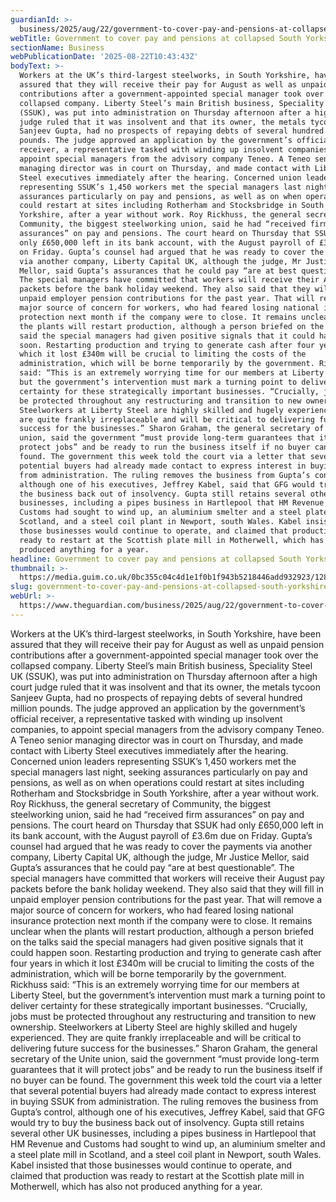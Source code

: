 ```yaml
---
guardianId: >-
  business/2025/aug/22/government-to-cover-pay-and-pensions-at-collapsed-south-yorkshire-steelworks
webTitle: Government to cover pay and pensions at collapsed South Yorkshire steelworks
sectionName: Business
webPublicationDate: '2025-08-22T10:43:43Z'
bodyText: >-
  Workers at the UK’s third-largest steelworks, in South Yorkshire, have been
  assured that they will receive their pay for August as well as unpaid pension
  contributions after a government-appointed special manager took over the
  collapsed company. Liberty Steel’s main British business, Speciality Steel UK
  (SSUK), was put into administration on Thursday afternoon after a high court
  judge ruled that it was insolvent and that its owner, the metals tycoon
  Sanjeev Gupta, had no prospects of repaying debts of several hundred million
  pounds. The judge approved an application by the government’s official
  receiver, a representative tasked with winding up insolvent companies, to
  appoint special managers from the advisory company Teneo. A Teneo senior
  managing director was in court on Thursday, and made contact with Liberty
  Steel executives immediately after the hearing. Concerned union leaders
  representing SSUK’s 1,450 workers met the special managers last night, seeking
  assurances particularly on pay and pensions, as well as on when operations
  could restart at sites including Rotherham and Stocksbridge in South
  Yorkshire, after a year without work. Roy Rickhuss, the general secretary of
  Community, the biggest steelworking union, said he had “received firm
  assurances” on pay and pensions. The court heard on Thursday that SSUK had
  only £650,000 left in its bank account, with the August payroll of £3.6m due
  on Friday. Gupta’s counsel had argued that he was ready to cover the payments
  via another company, Liberty Capital UK, although the judge, Mr Justice
  Mellor, said Gupta’s assurances that he could pay “are at best questionable”.
  The special managers have committed that workers will receive their August pay
  packets before the bank holiday weekend. They also said that they will fill in
  unpaid employer pension contributions for the past year. That will remove a
  major source of concern for workers, who had feared losing national insurance
  protection next month if the company were to close. It remains unclear when
  the plants will restart production, although a person briefed on the talks
  said the special managers had given positive signals that it could happen
  soon. Restarting production and trying to generate cash after four years in
  which it lost £340m will be crucial to limiting the costs of the
  administration, which will be borne temporarily by the government. Rickhuss
  said: “This is an extremely worrying time for our members at Liberty Steel,
  but the government’s intervention must mark a turning point to deliver
  certainty for these strategically important businesses. “Crucially, jobs must
  be protected throughout any restructuring and transition to new ownership.
  Steelworkers at Liberty Steel are highly skilled and hugely experienced. They
  are quite frankly irreplaceable and will be critical to delivering future
  success for the businesses.” Sharon Graham, the general secretary of the Unite
  union, said the government “must provide long-term guarantees that it will
  protect jobs” and be ready to run the business itself if no buyer can be
  found. The government this week told the court via a letter that several
  potential buyers had already made contact to express interest in buying SSUK
  from administration. The ruling removes the business from Gupta’s control,
  although one of his executives, Jeffrey Kabel, said that GFG would try to buy
  the business back out of insolvency. Gupta still retains several other UK
  businesses, including a pipes business in Hartlepool that HM Revenue and
  Customs had sought to wind up, an aluminium smelter and a steel plate mill in
  Scotland, and a steel coil plant in Newport, south Wales. Kabel insisted that
  those businesses would continue to operate, and claimed that production was
  ready to restart at the Scottish plate mill in Motherwell, which has also not
  produced anything for a year.
headline: Government to cover pay and pensions at collapsed South Yorkshire steelworks
thumbnail: >-
  https://media.guim.co.uk/0bc355c04c4d1e1f0b1f943b5218446add932923/1288_0_6716_5376/500.jpg
slug: government-to-cover-pay-and-pensions-at-collapsed-south-yorkshire-steelworks
webUrl: >-
  https://www.theguardian.com/business/2025/aug/22/government-to-cover-pay-and-pensions-at-collapsed-south-yorkshire-steelworks
---
```

Workers at the UK’s third-largest steelworks, in South Yorkshire, have been assured that they will receive their pay for August as well as unpaid pension contributions after a government-appointed special manager took over the collapsed company. Liberty Steel’s main British business, Speciality Steel UK (SSUK), was put into administration on Thursday afternoon after a high court judge ruled that it was insolvent and that its owner, the metals tycoon Sanjeev Gupta, had no prospects of repaying debts of several hundred million pounds. The judge approved an application by the government’s official receiver, a representative tasked with winding up insolvent companies, to appoint special managers from the advisory company Teneo. A Teneo senior managing director was in court on Thursday, and made contact with Liberty Steel executives immediately after the hearing. Concerned union leaders representing SSUK’s 1,450 workers met the special managers last night, seeking assurances particularly on pay and pensions, as well as on when operations could restart at sites including Rotherham and Stocksbridge in South Yorkshire, after a year without work. Roy Rickhuss, the general secretary of Community, the biggest steelworking union, said he had “received firm assurances” on pay and pensions. The court heard on Thursday that SSUK had only £650,000 left in its bank account, with the August payroll of £3.6m due on Friday. Gupta’s counsel had argued that he was ready to cover the payments via another company, Liberty Capital UK, although the judge, Mr Justice Mellor, said Gupta’s assurances that he could pay “are at best questionable”. The special managers have committed that workers will receive their August pay packets before the bank holiday weekend. They also said that they will fill in unpaid employer pension contributions for the past year. That will remove a major source of concern for workers, who had feared losing national insurance protection next month if the company were to close. It remains unclear when the plants will restart production, although a person briefed on the talks said the special managers had given positive signals that it could happen soon. Restarting production and trying to generate cash after four years in which it lost £340m will be crucial to limiting the costs of the administration, which will be borne temporarily by the government. Rickhuss said: “This is an extremely worrying time for our members at Liberty Steel, but the government’s intervention must mark a turning point to deliver certainty for these strategically important businesses. “Crucially, jobs must be protected throughout any restructuring and transition to new ownership. Steelworkers at Liberty Steel are highly skilled and hugely experienced. They are quite frankly irreplaceable and will be critical to delivering future success for the businesses.” Sharon Graham, the general secretary of the Unite union, said the government “must provide long-term guarantees that it will protect jobs” and be ready to run the business itself if no buyer can be found. The government this week told the court via a letter that several potential buyers had already made contact to express interest in buying SSUK from administration. The ruling removes the business from Gupta’s control, although one of his executives, Jeffrey Kabel, said that GFG would try to buy the business back out of insolvency. Gupta still retains several other UK businesses, including a pipes business in Hartlepool that HM Revenue and Customs had sought to wind up, an aluminium smelter and a steel plate mill in Scotland, and a steel coil plant in Newport, south Wales. Kabel insisted that those businesses would continue to operate, and claimed that production was ready to restart at the Scottish plate mill in Motherwell, which has also not produced anything for a year.
